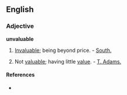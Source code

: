 ==English==

===Adjective===
'''unvaluable'''

# {{obsolete}} [[invaluable|Invaluable]]; being beyond price. - [[South.]]
# {{rare}} Not [[valuable]]; having little [[value]]. - [[T. Adams.]]

====References====
* {{R:Webster 1913}}